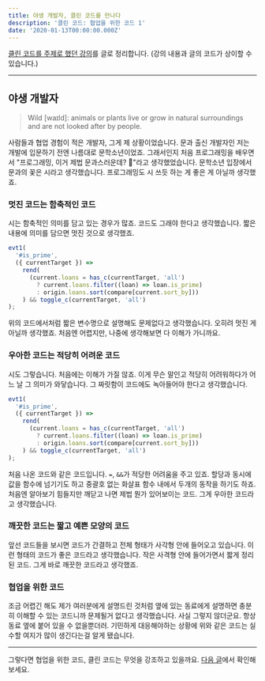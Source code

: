 ```yaml
---
title: 야생 개발자, 클린 코드를 만나다
description: '클린 코드: 협업을 위한 코드 1'
date: '2020-01-13T00:00:00.000Z'
---
```


[클린 코드를 주제로 했던 강의](https://speakerdeck.com/hajoeun/200107-ssafy)를 글로 정리합니다. (강의 내용과 글의 코드가 상이할 수 있습니다.)

---

## 야생 개발자

> Wild [waɪld]: animals or plants live or grow in natural surroundings and are not looked after by people.

사람들과 협업 경험이 적은 개발자, 그게 제 상황이었습니다. 문과 출신 개발자인 저는 개발에 입문하기 전엔 나름대로 문학소년이었죠. 그래서인지 처음 프로그래밍을 배우면서 "프로그래밍, 이거 제법 문과스러운데? 🤔"라고 생각했었습니다. 문학소년 입장에서 문과의 꽃은 시라고 생각했습니다. 프로그래밍도 시 쓰듯 하는 게 좋은 게 아닐까 생각했죠.

### 멋진 코드는 함축적인 코드

시는 함축적인 의미를 담고 있는 경우가 많죠. 코드도 그래야 한다고 생각했습니다. 짧은 내용에 의미를 담으면 멋진 것으로 생각했죠.

```js
evt1(
  '#is_prime',
  ({ currentTarget }) =>
    rend(
      (current.loans = has_c(currentTarget, 'all')
        ? current.loans.filter((loan) => loan.is_prime)
        : origin.loans.sort(compare[current.sort_by]))
    ) && toggle_c(currentTarget, 'all')
);
```

위의 코드에서처럼 짧은 변수명으로 설명해도 문제없다고 생각했습니다. 오히려 멋진 게 아닐까 생각했죠. 처음엔 어렵지만, 나중에 생각해보면 다 이해가 가니까요.

### 우아한 코드는 적당히 어려운 코드

시도 그렇습니다. 처음에는 이해가 가질 않죠. 이게 무슨 말인고 적당히 어려워하다가 어느 날 그 의미가 와닿습니다. 그 짜릿함이 코드에도 녹아들어야 한다고 생각했습니다.

```js
evt1(
  '#is_prime',
  ({ currentTarget }) =>
    rend(
      (current.loans = has_c(currentTarget, 'all')
        ? current.loans.filter((loan) => loan.is_prime)
        : origin.loans.sort(compare[current.sort_by]))
    ) && toggle_c(currentTarget, 'all')
);
```

처음 나온 코드와 같은 코드입니다. `=`, `&&`가 적당한 어려움을 주고 있죠. 할당과 동시에 값을 함수에 넘기기도 하고 중괄호 없는 화살표 함수 내에서 두개의 동작을 하기도 하죠. 처음엔 알아보기 힘들지만 깨닫고 나면 제법 뭔가 있어보이는 코드. 그게 우아한 코드라고 생각했습니다.

### 깨끗한 코드는 짧고 예쁜 모양의 코드

앞선 코드들을 보시면 코드가 간결하고 전체 형태가 사각형 안에 들어오고 있습니다. 이런 형태의 코드가 좋은 코드라고 생각했습니다. 작은 사격형 안에 들어가면서 짧게 정리된 코드. 그게 바로 깨끗한 코드라고 생각했죠.

### 협업을 위한 코드

조금 어렵긴 해도 제가 여러분에게 설명드린 것처럼 옆에 있는 동료에게 설명하면 충분히 이해할 수 있는 코드니까 문제될거 없다고 생각했습니다. 사실 그렇지 않더군요. 항상 동료 옆에 붙어 있을 수 없을뿐더러. 기민하게 대응해야하는 상황에 위와 같은 코드는 실수할 여지가 많이 생긴다는걸 알게 됐습니다.

---

그렇다면 협업을 위한 코드, 클린 코드는 무엇을 강조하고 있을까요. [다음 글](https://hajoeun.com/2020/clean-code-1)에서 확인해보세요.
